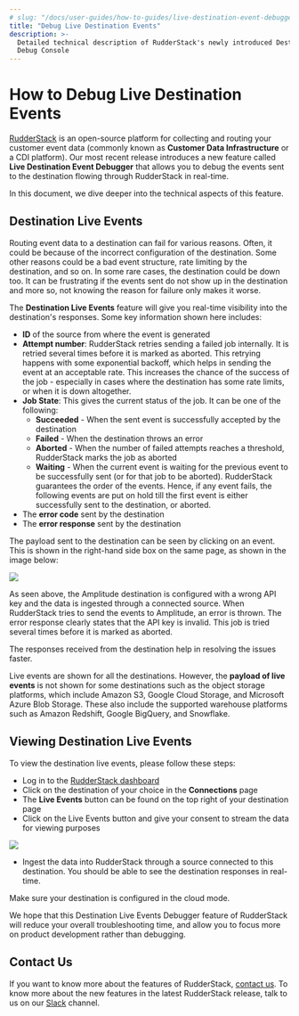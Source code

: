 ```yaml
---
# slug: "/docs/user-guides/how-to-guides/live-destination-event-debugger"
title: "Debug Live Destination Events"
description: >-
  Detailed technical description of RudderStack's newly introduced Destination
  Debug Console
---
```


# How to Debug Live Destination Events

[RudderStack](https://rudderstack.com) is an open-source platform for collecting and routing your customer event data \(commonly known as **Customer Data Infrastructure** or a CDI platform\). Our most recent release introduces a new feature called **Live Destination Event Debugger** that allows you to debug the events sent to the destination flowing through RudderStack in real-time.

In this document, we dive deeper into the technical aspects of this feature.

## **Destination Live Events**

Routing event data to a destination can fail for various reasons. Often, it could be because of the incorrect configuration of the destination. Some other reasons could be a bad event structure, rate limiting by the destination, and so on. In some rare cases, the destination could be down too. It can be frustrating if the events sent do not show up in the destination and more so, not knowing the reason for failure only makes it worse.

The **Destination Live Events** feature will give you real-time visibility into the destination's responses. Some key information shown here includes:

- **ID** of the source from where the event is generated
- **Attempt number**: RudderStack retries sending a failed job internally. It is retried several times before it is marked as aborted. This retrying happens with some exponential backoff, which helps in sending the event at an acceptable rate. This increases the chance of the success of the job - especially in cases where the destination has some rate limits, or when it is down altogether.
- **Job State**: This gives the current status of the job. It can be one of the following:
  - **Succeeded** - When the sent event is successfully accepted by the destination
  - **Failed** - When the destination throws an error
  - **Aborted** - When the number of failed attempts reaches a threshold, RudderStack marks the job as aborted
  - **Waiting** - When the current event is waiting for the previous event to be successfully sent \(or for that job to be aborted\). RudderStack guarantees the order of the events. Hence, if any event fails, the following events are put on hold till the first event is either successfully sent to the destination, or aborted.
- The **error code** sent by the destination
- The **error response** sent by the destination

The payload sent to the destination can be seen by clicking on an event. This is shown in the right-hand side box on the same page, as shown in the image below:

![](https://lh6.googleusercontent.com/J9YJXBCimDUeiIiSEkRbxA8Ttql9bBKMnzM0M8NYrKxWJ-KIhCBNj6UcN2t7akSMTfuFoV4CJNHRCxPj7OgQZ3ytXErLlWIGxWkhdJh2dikvTGK8_GByKU7WfK6Yj_vbU5sM0GoS)

As seen above, the Amplitude destination is configured with a wrong API key and the data is ingested through a connected source. When RudderStack tries to send the events to Amplitude, an error is thrown. The error response clearly states that the API key is invalid. This job is tried several times before it is marked as aborted.

The responses received from the destination help in resolving the issues faster.

<div class="warningBlock">
Live events are shown for all the destinations. However, the <strong>payload of live events</strong> is not shown for some destinations such as the object storage platforms, which include Amazon S3, Google Cloud Storage, and Microsoft Azure Blob Storage. These also include the supported warehouse platforms such as Amazon Redshift, Google BigQuery, and Snowflake.

</div>

## **Viewing Destination Live Events**

To view the destination live events, please follow these steps:

- Log in to the [RudderStack dashboard](https://app.rudderstack.com/)
- Click on the destination of your choice in the **Connections** page
- The **Live Events** button can be found on the top right of your destination page
- Click on the Live Events button and give your consent to stream the data for viewing purposes

![](../../.gitbook/assets/image%20%2833%29.png)

- Ingest the data into RudderStack through a source connected to this destination. You should be able to see the destination responses in real-time.

<div class="infoBlock">
  Make sure your destination is configured in the cloud mode.
</div>

We hope that this Destination Live Events Debugger feature of RudderStack will reduce your overall troubleshooting time, and allow you to focus more on product development rather than debugging.

## **Contact Us**

If you want to know more about the features of RudderStack, [contact us](mailto:%20docs@rudderstack.com). To know more about the new features in the latest RudderStack release, talk to us on our [Slack](https://rudderstack.com/join-rudderstack-slack-community) channel.
